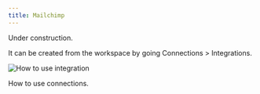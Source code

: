 ```yaml
---
title: Mailchimp
---
```


Under construction.

It can be created from the workspace by going Connections > Integrations.

<img
    src="/assets/images/integrations/integrations-how-to-use.png"
    alt="How to use integration"
/>

<CardGroup cols={1}>
    <Card title="Connector: DB / DWH / SaaS" href="/workspace/en/data-sources/connectors">
        How to use connections.
    </Card>
</CardGroup>
